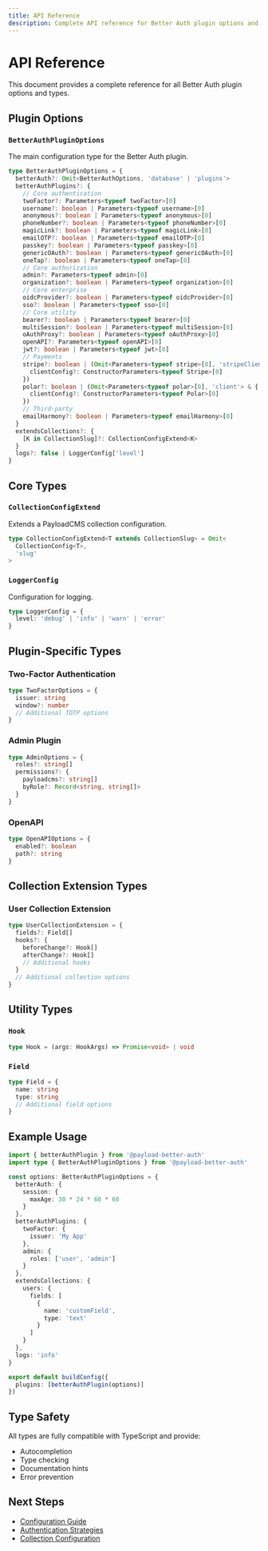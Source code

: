 ```yaml
---
title: API Reference
description: Complete API reference for Better Auth plugin options and types
---
```


# API Reference

This document provides a complete reference for all Better Auth plugin options and types.

## Plugin Options

### `BetterAuthPluginOptions`

The main configuration type for the Better Auth plugin.

```typescript
type BetterAuthPluginOptions = {
  betterAuth?: Omit<BetterAuthOptions, 'database' | 'plugins'>
  betterAuthPlugins?: {
    // Core authentication
    twoFactor?: Parameters<typeof twoFactor>[0]
    username?: boolean | Parameters<typeof username>[0]
    anonymous?: boolean | Parameters<typeof anonymous>[0]
    phoneNumber?: boolean | Parameters<typeof phoneNumber>[0]
    magicLink?: boolean | Parameters<typeof magicLink>[0]
    emailOTP?: boolean | Parameters<typeof emailOTP>[0]
    passkey?: boolean | Parameters<typeof passkey>[0]
    genericOAuth?: boolean | Parameters<typeof genericOAuth>[0]
    oneTap?: boolean | Parameters<typeof oneTap>[0]
    // Core authorization
    admin?: Parameters<typeof admin>[0]
    organization?: boolean | Parameters<typeof organization>[0]
    // Core enterprise
    oidcProvider?: boolean | Parameters<typeof oidcProvider>[0]
    sso?: boolean | Parameters<typeof sso>[0]
    // Core utility
    bearer?: boolean | Parameters<typeof bearer>[0]
    multiSession?: boolean | Parameters<typeof multiSession>[0]
    oAuthProxy?: boolean | Parameters<typeof oAuthProxy>[0]
    openAPI?: Parameters<typeof openAPI>[0]
    jwt?: boolean | Parameters<typeof jwt>[0]
    // Payments
    stripe?: boolean | (Omit<Parameters<typeof stripe>[0], 'stripeClient'> & {
      clientConfig?: ConstructorParameters<typeof Stripe>[0]
    })
    polar?: boolean | (Omit<Parameters<typeof polar>[0], 'client'> & {
      clientConfig?: ConstructorParameters<typeof Polar>[0]
    })
    // Third-party
    emailHarmony?: boolean | Parameters<typeof emailHarmony>[0]
  }
  extendsCollections?: {
    [K in CollectionSlug]?: CollectionConfigExtend<K>
  }
  logs?: false | LoggerConfig['level']
}
```

## Core Types

### `CollectionConfigExtend`

Extends a PayloadCMS collection configuration.

```typescript
type CollectionConfigExtend<T extends CollectionSlug> = Omit<
  CollectionConfig<T>,
  'slug'
>
```

### `LoggerConfig`

Configuration for logging.

```typescript
type LoggerConfig = {
  level: 'debug' | 'info' | 'warn' | 'error'
}
```

## Plugin-Specific Types

### Two-Factor Authentication

```typescript
type TwoFactorOptions = {
  issuer: string
  window?: number
  // Additional TOTP options
}
```

### Admin Plugin

```typescript
type AdminOptions = {
  roles?: string[]
  permissions?: {
    payloadcms?: string[]
    byRole?: Record<string, string[]>
  }
}
```

### OpenAPI

```typescript
type OpenAPIOptions = {
  enabled?: boolean
  path?: string
}
```

## Collection Extension Types

### User Collection Extension

```typescript
type UserCollectionExtension = {
  fields?: Field[]
  hooks?: {
    beforeChange?: Hook[]
    afterChange?: Hook[]
    // Additional hooks
  }
  // Additional collection options
}
```

## Utility Types

### `Hook`

```typescript
type Hook = (args: HookArgs) => Promise<void> | void
```

### `Field`

```typescript
type Field = {
  name: string
  type: string
  // Additional field options
}
```

## Example Usage

```typescript
import { betterAuthPlugin } from '@payload-better-auth'
import type { BetterAuthPluginOptions } from '@payload-better-auth'

const options: BetterAuthPluginOptions = {
  betterAuth: {
    session: {
      maxAge: 30 * 24 * 60 * 60
    }
  },
  betterAuthPlugins: {
    twoFactor: {
      issuer: 'My App'
    },
    admin: {
      roles: ['user', 'admin']
    }
  },
  extendsCollections: {
    users: {
      fields: [
        {
          name: 'customField',
          type: 'text'
        }
      ]
    }
  },
  logs: 'info'
}

export default buildConfig({
  plugins: [betterAuthPlugin(options)]
})
```

## Type Safety

All types are fully compatible with TypeScript and provide:

- Autocompletion
- Type checking
- Documentation hints
- Error prevention

## Next Steps

- [Configuration Guide](/docs/configuration/plugin-options)
- [Authentication Strategies](/docs/features/authentication-strategies)
- [Collection Configuration](/docs/configuration/collections)